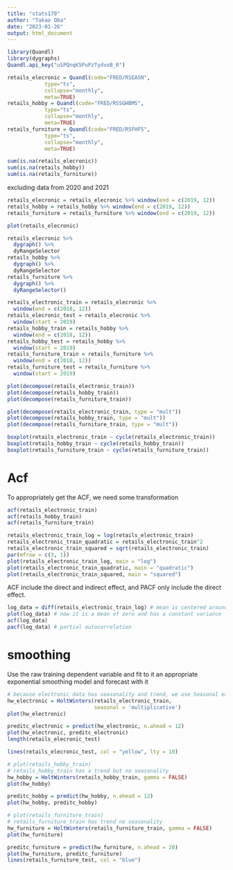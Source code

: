```yaml
---
title: "stats170"
author: "Takao Oba"
date: "2023-01-26"
output: html_document
---
```



```r
library(Quandl)
library(dygraphs)
Quandl.api_key("uSPQnqK5PuPzTydvoB_R") 
```

```r
retails_elecronic = Quandl(code="FRED/RSEASN",
            type="ts",
            collapse="monthly",
            meta=TRUE)
retails_hobby = Quandl(code="FRED/RSSGHBMS",
            type="ts",
            collapse="monthly",
            meta=TRUE)
retails_furniture = Quandl(code="FRED/RSFHFS",
            type="ts",
            collapse="monthly",
            meta=TRUE)
```


```r
sum(is.na(retails_elecronic))
sum(is.na(retails_hobby))
sum(is.na(retails_furniture))
```

excluding data from 2020 and 2021
```r
retails_elecronic = retails_elecronic %>% window(end = c(2019, 12))
retails_hobby = retails_hobby %>% window(end = c(2019, 12))
retails_furniture = retails_furniture %>% window(end = c(2019, 12))
```


```r
plot(retails_elecronic)
```



```r
retails_elecronic %>% 
  dygraph() %>% 
  dyRangeSelector
retails_hobby %>% 
  dygraph() %>% 
  dyRangeSelector
retails_furniture %>% 
  dygraph() %>% 
  dyRangeSelector()
```

```r
retails_electronic_train = retails_elecronic %>% 
  window(end = c(2018, 12))
retails_elecronic_test = retails_elecronic %>% 
  window(start = 2019)
retails_hobby_train = retails_hobby %>% 
  window(end = c(2018, 12))
retails_hobby_test = retails_hobby %>% 
  window(start = 2019)
retails_furniture_train = retails_furniture %>% 
  window(end = c(2018, 12))
retails_furniture_test = retails_furniture %>% 
  window(start = 2019)
```


```r
plot(decompose(retails_electronic_train))
plot(decompose(retails_hobby_train))
plot(decompose(retails_furniture_train))
```

```r
plot(decompose(retails_electronic_train, type = "mult"))
plot(decompose(retails_hobby_train, type = "mult"))
plot(decompose(retails_furniture_train, type = "mult"))
```


```r
boxplot(retails_electronic_train ~ cycle(retails_electronic_train))
boxplot(retails_hobby_train ~ cycle(retails_hobby_train))
boxplot(retails_furniture_train ~ cycle(retails_furniture_train))
```

# Acf
To appropriately get the ACF, we need some transformation
```r
acf(retails_electronic_train)
acf(retails_hobby_train)
acf(retails_furniture_train)
```

```r
retails_electronic_train_log = log(retails_electronic_train)
retails_electronic_train_quadratic = retails_electronic_train^2
retails_electronic_train_squared = sqrt(retails_electronic_train)
par(mfrow = c(3, 1))
plot(retails_electronic_train_log, main = "log") 
plot(retails_electronic_train_quadratic, main = "quadratic")
plot(retails_electronic_train_squared, main = "squared")
```

ACF include the direct and indirect effect, and PACF only include the direct effect.
```r
log_data = diff(retails_electronic_train_log) # mean is centered around zero
plot(log_data) # now it is a mean of zero and has a constant variance
acf(log_data)
pacf(log_data) # partial autocorrelation
```

# smoothing
Use the raw training dependent variable and fit to it an appropriate exponential smoothing model and forecast with it
```r
# because electronic data has seasonality and trend, we use Seasonal exponential smoothing # plot(retails_electronic_train)
hw_electronic = HoltWinters(retails_electronic_train, 
                            seasonal = 'multiplicative')
plot(hw_electronic)
```

```r
preditc_electronic = predict(hw_electronic, n.ahead = 12)
plot(hw_electronic, preditc_electronic)
length(retails_elecronic_test)

lines(retails_elecronic_test, col = "yellow", lty = 10)
```



```r
# plot(retails_hobby_train)
# retails_hobby_train has a trend but no seasonality
hw_hobby = HoltWinters(retails_hobby_train, gamma = FALSE)
plot(hw_hobby)
```

```r
preditc_hobby = predict(hw_hobby, n.ahead = 12)
plot(hw_hobby, preditc_hobby)
```



```r
# plot(retails_furniture_train)
# retails_furniture_train has trend no seasonality
hw_furniture = HoltWinters(retails_furniture_train, gamma = FALSE)
plot(hw_furniture)
```

```r
preditc_furniture = predict(hw_furniture, n.ahead = 20)
plot(hw_furniture, preditc_furniture)
lines(retails_furniture_test, col = "blue")
```
